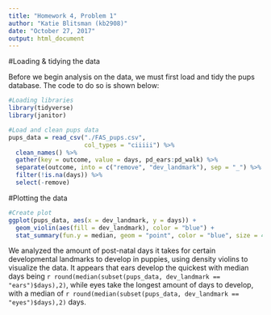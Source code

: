 ```yaml
---
title: "Homework 4, Problem 1"
author: "Katie Blitsman (kb2908)"
date: "October 27, 2017"
output: html_document
---
```


#Loading & tidying the data

Before we begin analysis on the data, we must first load and tidy the pups database. The code to do so is shown below:
``` r
#Loading libraries
library(tidyverse)
library(janitor)

#Load and clean pups data
pups_data = read_csv("./FAS_pups.csv",
                     col_types = "ciiiii") %>% 
  clean_names() %>% 
  gather(key = outcome, value = days, pd_ears:pd_walk) %>% 
  separate(outcome, into = c("remove", "dev_landmark"), sep = "_") %>% 
  filter(!is.na(days)) %>% 
  select(-remove)
```

#Plotting the data

``` r
#Create plot
ggplot(pups_data, aes(x = dev_landmark, y = days)) + 
  geom_violin(aes(fill = dev_landmark), color = "blue") + 
  stat_summary(fun.y = median, geom = "point", color = "blue", size = 4)

```

We analyzed the amount of post-natal days it takes for certain developmental landmarks to develop in puppies, using density violins to visualize the data. It appears that ears develop the quickest with median days being `r round(median(subset(pups_data, dev_landmark == "ears")$days),2)`, while eyes take the longest amount of days to develop, with a median of `r round(median(subset(pups_data, dev_landmark == "eyes")$days),2)` days.
